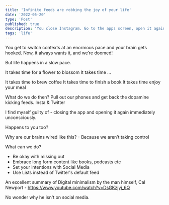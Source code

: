 ```yaml
---
title: 'Infinite feeds are robbing the joy of your life'
date: '2022-05-20'
type: 'Post'
published: true
description: 'You close Instagram. Go to the apps screen, open it again. Invoulantarily!'
tags: 'life'
---
```


You get to switch contexts at an enormous pace and your brain gets hooked. Now, it always wants it, and we’re doomed!

But life happens in a slow pace.

It takes time for a flower to blossom
It takes time …

It takes time to brew coffee
It takes time to finish a book
It takes time enjoy your meal

What do we do then? Pull out our phones and get back the dopamine kicking feeds. Insta & Twitter

I find myself guilty of - closing the app and opening it again immediately unconsciously.

Happens to you too?

Why are our brains wired like this? - Because we aren’t taking control

What can we do?

- Be okay with missing out
- Embrace long form content like books, podcasts etc
- Set your intentions with Social Media
- Use Lists instead of Twitter's default feed

An excellent summary of Digital minimalism by the man himself, Cal Newport - https://www.youtube.com/watch?v=DsGKzjyj_6Q

No wonder why he isn't on social media.
